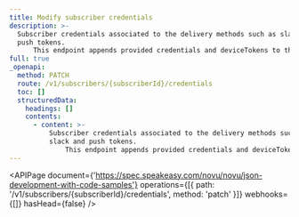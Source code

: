 ```yaml
---
title: Modify subscriber credentials
description: >-
  Subscriber credentials associated to the delivery methods such as slack and
  push tokens.
      This endpoint appends provided credentials and deviceTokens to the existing ones.
full: true
_openapi:
  method: PATCH
  route: /v1/subscribers/{subscriberId}/credentials
  toc: []
  structuredData:
    headings: []
    contents:
      - content: >-
          Subscriber credentials associated to the delivery methods such as
          slack and push tokens.
              This endpoint appends provided credentials and deviceTokens to the existing ones.
---
```


<APIPage
  document={'https://spec.speakeasy.com/novu/novu/json-development-with-code-samples'}
  operations={[{ path: '/v1/subscribers/{subscriberId}/credentials', method: 'patch' }]}
  webhooks={[]}
  hasHead={false}
/>
